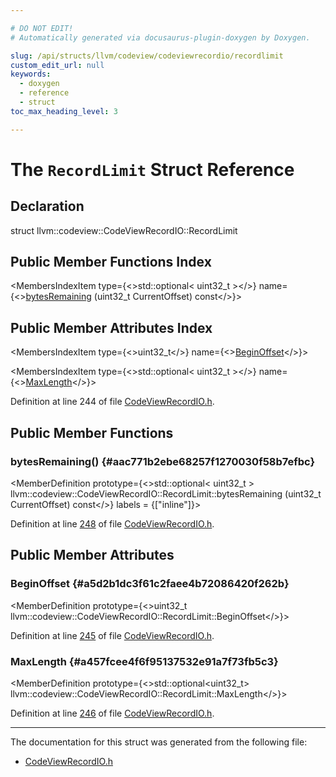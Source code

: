 ```yaml
---

# DO NOT EDIT!
# Automatically generated via docusaurus-plugin-doxygen by Doxygen.

slug: /api/structs/llvm/codeview/codeviewrecordio/recordlimit
custom_edit_url: null
keywords:
  - doxygen
  - reference
  - struct
toc_max_heading_level: 3

---
```





# The `RecordLimit` Struct Reference

<DoxygenPage pluginConfig={pluginConfig}>



## Declaration

<CodeBlock>struct llvm::codeview::CodeViewRecordIO::RecordLimit</CodeBlock>

## Public Member Functions Index

<MembersIndex>

<MembersIndexItem
  type={<>std::optional&lt; uint32&#95;t &gt;</>}
  name={<><a href="#aac771b2ebe68257f1270030f58b7efbc">bytesRemaining</a> (uint32&#95;t CurrentOffset) const</>}>
</MembersIndexItem>

</MembersIndex>

## Public Member Attributes Index

<MembersIndex>

<MembersIndexItem
  type={<>uint32&#95;t</>}
  name={<><a href="#a5d2b1dc3f61c2faee4b72086420f262b">BeginOffset</a></>}>
</MembersIndexItem>

<MembersIndexItem
  type={<>std::optional&lt; uint32&#95;t &gt;</>}
  name={<><a href="#a457fcee4f6f95137532e91a7f73fb5c3">MaxLength</a></>}>
</MembersIndexItem>

</MembersIndex>


Definition at line 244 of file <a href="/docs/api/files/include/include/llvm/include/llvm/debuginfo/include/llvm/debuginfo/codeview/codeviewrecordio-h">CodeViewRecordIO.h</a>.

<SectionDefinition>

## Public Member Functions

### bytesRemaining() {#aac771b2ebe68257f1270030f58b7efbc}

<MemberDefinition
  prototype={<>std::optional&lt; uint32&#95;t &gt; llvm::codeview::CodeViewRecordIO::RecordLimit::bytesRemaining (uint32&#95;t CurrentOffset) const</>}
  labels = {["inline"]}>

Definition at line <a href="/docs/api/files/include/include/llvm/include/llvm/debuginfo/include/llvm/debuginfo/codeview/codeviewrecordio-h/#l00248">248</a> of file <a href="/docs/api/files/include/include/llvm/include/llvm/debuginfo/include/llvm/debuginfo/codeview/codeviewrecordio-h">CodeViewRecordIO.h</a>.
</MemberDefinition>

</SectionDefinition>

<SectionDefinition>

## Public Member Attributes

### BeginOffset {#a5d2b1dc3f61c2faee4b72086420f262b}

<MemberDefinition
  prototype={<>uint32&#95;t llvm::codeview::CodeViewRecordIO::RecordLimit::BeginOffset</>}>

Definition at line <a href="/docs/api/files/include/include/llvm/include/llvm/debuginfo/include/llvm/debuginfo/codeview/codeviewrecordio-h/#l00245">245</a> of file <a href="/docs/api/files/include/include/llvm/include/llvm/debuginfo/include/llvm/debuginfo/codeview/codeviewrecordio-h">CodeViewRecordIO.h</a>.
</MemberDefinition>

### MaxLength {#a457fcee4f6f95137532e91a7f73fb5c3}

<MemberDefinition
  prototype={<>std::optional&lt;uint32&#95;t&gt; llvm::codeview::CodeViewRecordIO::RecordLimit::MaxLength</>}>

Definition at line <a href="/docs/api/files/include/include/llvm/include/llvm/debuginfo/include/llvm/debuginfo/codeview/codeviewrecordio-h/#l00246">246</a> of file <a href="/docs/api/files/include/include/llvm/include/llvm/debuginfo/include/llvm/debuginfo/codeview/codeviewrecordio-h">CodeViewRecordIO.h</a>.
</MemberDefinition>

</SectionDefinition>

<hr/>

The documentation for this struct was generated from the following file:

<ul>
<li><a href="/docs/api/files/include/include/llvm/include/llvm/debuginfo/include/llvm/debuginfo/codeview/codeviewrecordio-h">CodeViewRecordIO.h</a></li>
</ul>

</DoxygenPage>
